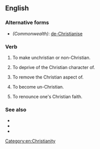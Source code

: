 ==English==

===Alternative forms===
* ''(Commonwealth)'': [[de-Christianise]]

===Verb===
{{en-verb|de-Christianiz}}

# {{lb|en|transitive}} To make unchristian or non-Christian.
# {{lb|en|transitive}} To deprive of the Christian character of.
# {{lb|en|transitive}} To remove the Christian aspect of.
# {{lb|en|intransitive}} To become un-Christian.
# {{lb|en|intransitive}} To renounce one's Christian faith.

===See also===
* {{l|en|Christianize}}
* {{l|en|de-Muslimize}}
* {{l|en|Muslimize}}

[[Category:en:Christianity]]